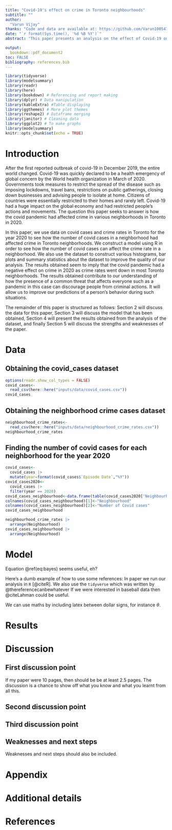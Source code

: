 ```yaml
---
title: "Covid-19's effect on crime in Toronto neighbourhoods"
subtitle: ""
author: 
  "Varun Vijay"
thanks: "Code and data are available at: https://github.com/Varun1005473462/final_folder-main.git."
date: "`r format(Sys.time(), '%d %B %Y')`"
abstract: "This paper presents an analysis on the effect of Covid-19 on crime rates in Toronto neighborhoods in 2020. The paper uses datasets obtained from opendatatoronto to show how covid-19 had a negative effect on crime rates. The analysis consists of using the statistical programming language R to model the data using regression and constructing various plots and graphs to visually represent the data. The results obtained show us how pandemics like covid-19 can affect a person's mindset, enabling us to better predict their actions during such situations.\\par\\textbf {Keywords:} Covid-19, Crime. Toronto neighborhoods, residents, open data toronto"

output:
  bookdown::pdf_document2
toc: FALSE
bibliography: references.bib
---
```



```r
library(tidyverse)
library(modelsummary)
library(readr)
library(here)
library(bookdown) # Referencing and report making
library(dplyr) # Data manipulation
library(kableExtra) #Table displaying
library(ggthemes) # More plot themes
library(reshape2) # Dataframe merging
library(janitor) # Cleaning data
library(ggplot2) # To make graphs
library(modelsummary)
knitr::opts_chunk$set(echo = TRUE)
```


# Introduction

After the first reported outbreak of covid-19 in December 2019, the entire world changed. Covid-19 was quickly declared to be a health emergency of global concern by the World health organization in March of 2020. Governments took measures to restrict the spread of the disease such as imposing lockdowns, travel bans, restrictions on public gatherings, closing down businesses and advising people to isolate at home. Citizens of countries were essentially restricted to their homes and rarely left. Covid-19 had a huge impact on the global economy and had restricted people's actions and movements. The question this paper seeks to answer is how the covid pandemic had affected crime in various neighborhoods in Toronto in 2020. 

In this paper, we use data on covid cases and crime rates in Toronto for the year 2020 to see how the number of covid cases in a neighborhood had affected crime in Toronto neighborhoods. We construct a model using R in order to see how the number of covid cases can affect the crime rate in a neighborhood. We also use the dataset to construct various histograms, bar plots and summary statistics about the dataset to improve the quality of our analysis. The results obtained seem to imply that the covid pandemic had a negative effect on crime in 2020 as crime rates went down in most Toronto neighborhoods. The results obtained contribute to our understanding of how the presence of a common threat that affects everyone such as a pandemic in this case can discourage people from criminal actions. It will allow us to improve our predictions of a person's behavior during such situations.

The remainder of this paper is structured as follows: Section 2 will discuss the data for this paper, Section 3 will discuss the model that has been obtained, Section 4 will present the results obtained from the analysis of the dataset, and finally Section 5 will discuss the strengths and weaknesses of the paper.

# Data

## Obtaining the covid_cases dataset

```r
options(readr.show_col_types = FALSE)
covid_cases<-
  read_csv(here::here("inputs/data/covid_cases.csv"))
covid_cases
```

## Obtaining the neighborhood crime cases dataset

```r
neighbourhood_crime_rates<-
  read_csv(here::here("inputs/data/neighbourhood_crime_rates.csv"))
neighbourhood_crime_rates
```


## Finding the number of covid cases for each neighborhood for the year 2020
```r
covid_cases<-
  covid_cases |>
  mutate(year=format(covid_cases$`Episode Date`,"%Y"))
covid_cases2020<-
  covid_cases |>
  filter(year == 2020)
covid_cases_neighbourhood<-data.frame(table(covid_cases2020['Neighbourhood Name']))
colnames(covid_cases_neighbourhood)[1]<-"Neighbourhood"
colnames(covid_cases_neighbourhood)[2]<-"Number of Covid cases"
covid_cases_neighbourhood 
```

```r
neighbourhood_crime_rates |>
  arrange(Neighbourhood)
covid_cases_neighbourhood |>
  arrange(Neighbourhood)
```


# Model

\begin{equation}
Pr(\theta | y) = \frac{Pr(y | \theta) Pr(\theta)}{Pr(y)}  (\#eq:bayes)
\end{equation}

Equation \@ref(eq:bayes) seems useful, eh?

Here's a dumb example of how to use some references: In paper we run our analysis in `R` [@citeR]. We also use the `tidyverse` which was written by @thereferencecanbewhatever If we were interested in baseball data then @citeLahman could be useful. 

We can use maths by including latex between dollar signs, for instance $\theta$.


# Results




# Discussion

## First discussion point

If my paper were 10 pages, then should be be at least 2.5 pages. The discussion is a chance to show off what you know and what you learnt from all this. 

## Second discussion point

## Third discussion point

## Weaknesses and next steps

Weaknesses and next steps should also be included.

\newpage

\appendix

# Appendix {-}


# Additional details


\newpage


# References


